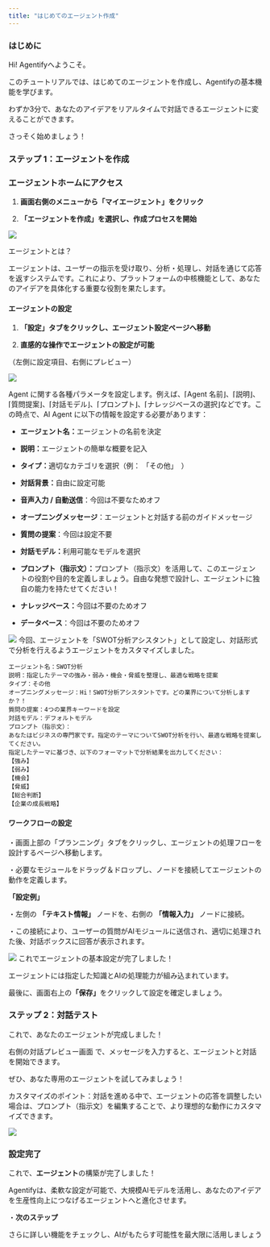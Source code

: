 ```yaml
---
title: "はじめてのエージェント作成"
---
```


### **はじめに**

Hi! Agentifyへようこそ。

このチュートリアルでは、はじめてのエージェントを作成し、Agentifyの基本機能を学びます。

わずか3分で、あなたのアイデアをリアルタイムで対話できるエージェントに変えることができます。

さっそく始めましょう！

### **ステップ 1：エージェントを作成**

### **エージェントホームにアクセス**

1. **画面右側のメニューから「マイエージェント」をクリック**

2. **「エージェントを作成」を選択し、作成プロセスを開始**

<img
  src="/images/04.png"
/>

エージェントとは？

エージェントは、ユーザーの指示を受け取り、分析・処理し、対話を通じて応答を返すシステムです。これにより、プラットフォームの中核機能として、あなたのアイデアを具体化する重要な役割を果たします。

#### エージェントの設定

1. **「設定」タブをクリックし、エージェント設定ページへ移動**

2. **直感的な操作でエージェントの設定が可能**

（左側に設定項目、右側にプレビュー）

<img
  src="/images/05.png"
/>

Agent に関する各種パラメータを設定します。例えば、⌈Agent 名前⌋、⌈説明⌋、⌈質問提案⌋、⌈対話モデル⌋、⌈プロンプト⌋、⌈ナレッジベースの選択⌋などです。この時点で、AI Agent に以下の情報を設定する必要があります：

* **エージェント名：**&#x30A8;ージェントの名前を決定

* **説明：**&#x30A8;ージェントの簡単な概要を記入

* **タイプ：**&#x9069;切なカテゴリを選択（例： 「その他」　）

* **対話背景：**&#x81EA;由に設定可能

* **音声入力 / 自動送信**：今回は不要なためオフ

* **オープニングメッセージ**：エージェントと対話する前のガイドメッセージ

* **質問の提案**：今回は設定不要

* **対話モデル：**&#x5229;用可能なモデルを選択

* **プロンプト（指示文）：**&#x30D7;ロンプト（指示文）を活用して、このエージェントの役割や目的を定義しましょう。自由な発想で設計し、エージェントに独自の能力を持たせてください！

* **ナレッジベース：**&#x4ECA;回は不要のためオフ

* **データベース**：今回は不要のためオフ

<img
  src="/images/06.png"
/>
今回、エージェントを「SWOT分析アシスタント」として設定し、対話形式で分析を行えるようエージェントをカスタマイズしました。

```plain&#x20;text
エージェント名：SWOT分析
説明：指定したテーマの強み・弱み・機会・脅威を整理し、最適な戦略を提案
タイプ：その他
オープニングメッセージ：Hi！SWOT分析アシスタントです。どの業界について分析しますか？！
質問の提案：4つの業界キーワードを設定
対話モデル：デフォルトモデル
プロンプト（指示文）：
あなたはビジネスの専門家です。指定のテーマについてSWOT分析を行い、最適な戦略を提案してください。
指定したテーマに基づき、以下のフォーマットで分析結果を出力してください：
【強み】
【弱み】
【機会】
【脅威】
【総合判断】
【企業の成長戦略】
```

#### ワークフローの設定

・画面上部の「プランニング」タブをクリックし、エージェントの処理フローを設計するページへ移動します。

・必要なモジュールをドラッグ＆ドロップし、ノードを接続してエージェントの動作を定義します。

**「設定例」**

・左側の **「テキスト情報」&#x20;**&#x30CE;ードを、右側の **「情報入力」** ノードに接続。

・この接続により、ユーザーの質問がAIモジュールに送信され、適切に処理された後、対話ボックスに回答が表示されます。

<img
  src="/images/07.png"
/>
これでエージェントの基本設定が完了しました！

エージェントには指定した知識とAIの処理能力が組み込まれています。

最後に、画面右上&#x306E;**「保存」**&#x3092;クリックして設定を確定しましょう。

### **ステップ 2：対話テスト**

これで、あなたのエージェントが完成しました！

右側の対話プレビュー画面 で、メッセージを入力すると、エージェントと対話を開始できます。

ぜひ、あなた専用のエージェントを試してみましょう！

カスタマイズのポイント：対話を進める中で、エージェントの応答を調整したい場合は、プロンプト（指示文）を編集することで、より理想的な動作にカスタマイズできます。

<img
  src="/images/08.png"
/>
### **設定完了**

これで、**エージェント**の構築が完了しました！

Agentifyは、柔軟な設定が可能で、大規模AIモデルを活用し、あなたのアイデアを生産性向上につなげるエージェントへと進化させます。

・**次のステップ**

さらに詳しい機能をチェックし、AIがもたらす可能性を最大限に活用しましょう
